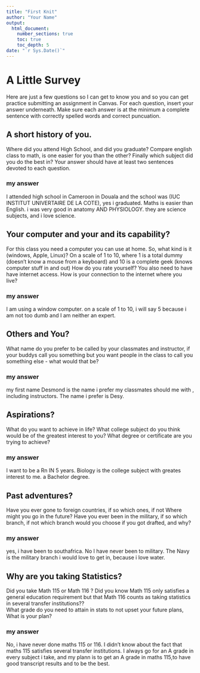 ```yaml
---
title: "First Knit"
author: "Your Name"
output: 
  html_document:
    number_sections: true
    toc: true
    toc_depth: 5
date: "`r Sys.Date()`"   
---
```


# A Little Survey

Here are just a few questions so I can get to know you and so you can get practice submitting an assignment in Canvas.  For each question, insert your answer underneath. Make sure each answer is at the minimum a complete sentence with correctly spelled words and correct puncuation. 

## A short history of you.  
Where did you attend High School, and did you graduate? Compare english class to math, is one easier for you than the other? Finally which subject did you do the best in? Your answer should have at least two sentences devoted to each question.  
  
### my answer     
  I attended high school in Cameroon in Douala and the school was  (IUC INSTITUT UNIVERTAIRE DE LA COTE), yes i graduated. Maths is easier than English. i was very good in anatomy AND PHYSIOLOGY. they are science subjects, and i love science.

     


## Your computer and your and its capability?  
 For this class  you need a computer you can use at home.  So, what kind is it (windows, Apple, Linux)?  On a scale of 1 to 10, where 1 is a total dummy (doesn't know a mouse from a keyboard) and 10 is a complete geek (knows computer stuff in and out) How do you rate yourself?  You also need to have have internet access. How is your connection to the internet where you live?

### my answer 
I am using a window computer. on a scale of 1 to 10, i will say 5 because i am not too dumb and I am neither an expert.
  
   

## Others and You?   
What name do you prefer to be called by your classmates and instructor, if your buddys call you something but you want people in the class to call you something else - what would that be? 

### my answer     
  my first name Desmond is the name i prefer my classmates should me with , including instructors. The name i prefer is Desy. 
   
 




## Aspirations?   
What do you want to achieve in life?  What college subject do you think would be of the greatest interest to you? What degree or certificate are you trying to achieve?

### my answer     
 I want to be a Rn IN 5 years. Biology is the college subject with greates interest to me. a Bachelor degree.
   
 




## Past adventures?  
Have you ever gone to foreign countries, if so which ones, if not Where might you go in the future?  Have you ever been in the military, if so which branch, if not which branch would you choose if you got drafted, and why?

### my answer     
  yes, i have been to southafrica. No I have never been to military.
  The Navy is the military branch i would love to get in, because i love water.
   
  




## Why are you taking Statistics?  
Did you take Math 115 or Math 116 ?  Did you know Math 115 only satisfies a general education requirement but that Math 116 counts as taking statistics in several transfer institutions??  
What grade do you need to attain in stats to not upset your future plans, What is your plan?  
 

### my answer     
  No, i have never done maths 115 or 116. I didn't know about the fact that maths 115 satisfies several transfer institutions. I always go for an A grade in every subject i take, and my plann is to get an A grade in maths 115,to have good transcript results and to be the best.
   
 






  




